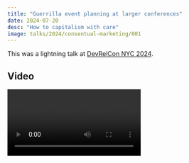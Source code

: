 ```yaml
---
title: "Guerrilla event planning at larger conferences"
date: 2024-07-20
desc: "How to capitalism with care"
image: talks/2024/consentual-marketing/001
---
```


This was a lightning talk at [DevRelCon NYC 2024](https://nyc24.devrelcon.dev/).

## Video

<Video path="video/2024/consentual-marketing" />

## Transcript

<Conv name="Cadey" mood="coffee">
  This is spoken word. It is not written like I write blogposts. It is
  reproduced here for your reading convenience. The primary output of my talks
  are the words I speak and the slides are meant to accent them. As such, I have
  pruned most of the slides from this transcript.
</Conv>

<Slide
  name="2024/consentual-marketing/001"
  desc="The title slide of the talk. It shows the speaker name and the title."
/>

Hi, I'm Xe. I work for [Fly.io](https://fly.io). We put your app into microVMs across the globe (or flat plane, we don't judge), and then we let people access them from anywhere. We recently started a DevRel team and in the process, we wanted to avoid this:

<Slide
  name="2024/consentual-marketing/002"
  desc="A sad table with a mild smattering of stickers."
/>

Conferences want you to have a booth, but this is what you get when you have a booth: you have a sad table with some stickers on it, low turnout, low conversion rates, low utilization of financial resources.

<Slide name="2024/consentual-marketing/003" desc="Make memories, not booths" />

So as a result, we've changed ideas. We want to make memories between people instead of fostering a sad booth full of people that look like they need a break from reality for a week.

Okay, okay. Booths do work well in the ideal spherical world where you're able to have like seven people at a booth and rotate them out in shifts so that you can make sure nobody's burned out to heck. But who's going to pay for that? I work for a startup.

Surely there's got to be a middle path between having a table like the one before and something terrible, right?

Today, I'm going to talk about what we've tried, what we've learned, and what we're going to try next.

### That one time we accidentally had a booth

To begin, let's talk about the time that we accidentally had a booth. We sponsored EpicWebConf and as a result, they gave us a booth without telling us.

[Laughter]

We thought we were just giving them money for the sake of giving them money, but it turns out it had strings attached and the strings were a booth.

Then we had one mission:

Pull this off without going full capitalism.

When you have a booth, people stop seeing your interactions as personal between people. It becomes very transactional. Like, "Oh, here, have a capitalism object. Would you like to use service? Thank you for being a loyal customer!" This is especially bad when you are a sponsor and you get the paid shill badge around your neck.

<Slide
  name="2024/consentual-marketing/008"
  desc="A picture of our booth at EpicWebConf. It has cookies, flowers, and a lovely tablecloth."
/>

So, we did something different.

We had cookies, flowers, and we just passed out some hoodies from a previous event. And in the
process, we came up with these three rules of engagement:

1. Make them happy.
2. Make them look nice.
3. There is no step three.

### The speakeasy strat

And in the process, we've come up with something that we call the speakeasy strat. We did this at KubeCon EU. We didn't have a table, we had a party. We gave out flyers for the party at the event and talked about it, twate about it on whatever we're supposed to call Twitter, and posted on conferenceparties.com.

<Slide
  name="2024/consentual-marketing/011"
  desc="A bunch of nerds having conversations about the cloud in a speakeasy."
/>

It was pretty great.

We also gave these lovely Technicolor Dreamcoats out, and all of this is drawn by a human, an actual human that has a heartbeat and a soul.

And in our testing, we found out that most of the people showed up were from the internet. A significant number of people also came from conferenceparties.com. Might be worth checking out if you want to hang out at a conference.

However, when you have a side event with a conference, you need to be really careful, because you could accidentally end up eclipsing the actual conference itself. And that tends to make conferences kind of angry. If you do this, you should probably sponsor the event, just out of courtesy to the organizers.

### The Backpack

<Slide
  name="2024/consentual-marketing/015"
  desc="A backpack with a fly.io logo on it."
/>

Another thing we tried is a backpack that is programmable and animated and says stuff about how you can do AI workloads with GPUs or something. This was a great nerd-sniping tool because people didn't know that you could program a backpack. It's got lots of really interesting conversations. I forget which conference it was at, Yvette knows this better than I do.

<Slide
  name="2024/consentual-marketing/016"
  desc="A Borat 'great success' meme with 'Developers relled' over it in dark souls text."
/>

And we successfully relled developers with this. Maybe because the backpack was moving and the squirrel-brain activated. Not to mention, people didn't know fully programmable backpacks existed, and frankly, neither did I. And as far as a $120 experiment goes, it's pretty great.

<Slide
  name="2024/consentual-marketing/018"
  desc="The sticker table at AI Tinkerers Ottawa."
/>

Oh, developers, stickers, get on it. You know this. I would gesture to my MacBook lid right now, but I don't have it with me. My laptop is coated with stickers, and they end up being advertisements for the people or services involved.

<Picture
  path="talks/2024/consentual-marketing/GS-SN1zXUAAp1ta"
  desc="A picture of Xe's MacBook lid coated with stickers"
/>

We have some exclusive stickers. I did not get a collage of them in time for the slides. But we have exclusive stickers for places where DevRel lives and specific events. We had one for DevOps Days KC, as I'm sure the person in the blue hair can testify. Not to mention, you can put QR codes on the back of stickers. Every sticker becomes a coupon for 50 capitalism dollars of credit.

Try it, maybe it'll work!

### NYC Event

Here's what we want to try for the future. We want to make marketing consentual. We want people to come up to us and ask questions instead of feeling like we are coming to them and telling them things they may not want to hear.

Yesterday we ran a solutions architecture and chill meetup in a bar.

I'd love to have photos on it, but I had to submit the slide deck before last night.

And it was pretty great. We just hung out in a bar, had free drinks, and some people got their nails done. We're going to do more stuff like this in the future, but we don't know what the capitalism line impact of it was yet, because I haven't looked at the metrics. I don't have my work laptop on me.

### Conclusion

But TL;DR:

- Your booth sucks.
- Make memories, not booths.
- Make people feel happy to attend by giving out exclusive stickers and use the fear of missing out to your advantage in a non-toxic way.
- Let people come to you to find out more. Don't go over to them to tell them things they may not want to hear.
- Developers, stickers.

<Slide
  name="2024/consentual-marketing/027"
  desc="My conclusion slide, with links to various social platforms."
/>

And with that, I've been Xe Iaso. Thanks for having me. I'll be around if you have questions and stay frosty, y'all.
